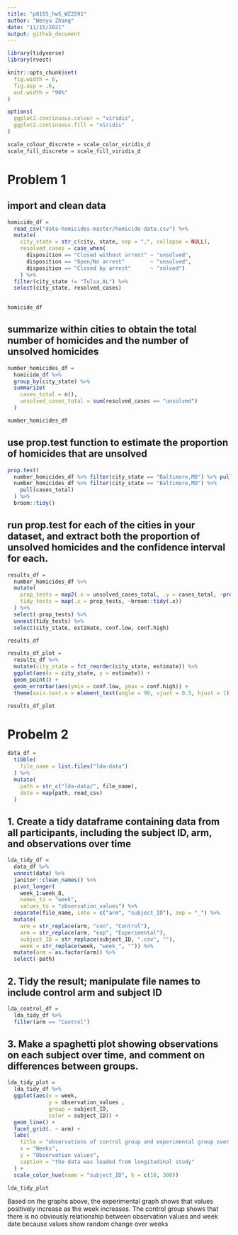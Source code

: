 ```yaml
---
title: "p8105_hw5_WZ2591"
author: "Wenyu Zhang"
date: "11/15/2021"
output: github_document
---
```


```r
library(tidyverse)
library(rvest)

knitr::opts_chunk$set(
  fig.width = 6,
  fig.asp = .6,
  out.width = "90%"
)

options(
  ggplot2.continuous.colour = "viridis",
  ggplot2.continuous.fill = "viridis"
)

scale_colour_discrete = scale_color_viridis_d
scale_fill_discrete = scale_fill_viridis_d
```

# Problem 1
## import and clean data

```r
homicide_df = 
  read_csv("data-homicides-master/homicide-data.csv") %>% 
  mutate(
    city_state = str_c(city, state, sep = ",", collapse = NULL), 
    resolved_cases = case_when(
      disposition == "Closed without arrest" ~ "unsolved",
      disposition == "Open/No arrest"        ~ "unsolved",
      disposition == "Closed by arrest"      ~ "solved")
    ) %>% 
  filter(city_state != "Tulsa,AL") %>% 
  select(city_state, resolved_cases)
  

homicide_df
```

## summarize within cities to obtain the total number of homicides and the number of unsolved homicides

```r
number_homicides_df = 
  homicide_df %>% 
  group_by(city_state) %>% 
  summarize(
    cases_total = n(),
    unsolved_cases_total = sum(resolved_cases == "unsolved")
  )

number_homicides_df
```

## use prop.test function to estimate the proportion of homicides that are unsolved

```r
prop.test(
  number_homicides_df %>% filter(city_state == "Baltimore,MD") %>% pull(unsolved_cases_total), 
  number_homicides_df %>% filter(city_state == "Baltimore,MD") %>% 
    pull(cases_total)
  ) %>% 
  broom::tidy()
```

## run prop.test for each of the cities in your dataset, and extract both the proportion of unsolved homicides and the confidence interval for each.

```r
results_df = 
  number_homicides_df %>% 
  mutate(
    prop_tests = map2(.x = unsolved_cases_total, .y = cases_total, ~prop.test(x = .x, n = .y)),
    tidy_tests = map(.x = prop_tests, ~broom::tidy(.x))
  ) %>% 
  select(-prop_tests) %>% 
  unnest(tidy_tests) %>% 
  select(city_state, estimate, conf.low, conf.high)

results_df
```

```r
results_df_plot = 
  results_df %>% 
  mutate(city_state = fct_reorder(city_state, estimate)) %>% 
  ggplot(aes(x = city_state, y = estimate)) +
  geom_point() + 
  geom_errorbar(aes(ymin = conf.low, ymax = conf.high)) + 
  theme(axis.text.x = element_text(angle = 90, vjust = 0.5, hjust = 1))

results_df_plot
```

# Probelm 2
```r
data_df = 
  tibble(
    file_name = list.files("lda-data")
  ) %>% 
  mutate(
    path = str_c("lda-data/", file_name),
    data = map(path, read_csv)
  )
```

## 1. Create a tidy dataframe containing data from all participants, including the subject ID, arm, and observations over time

```r
lda_tidy_df = 
  data_df %>% 
  unnest(data) %>% 
  janitor::clean_names() %>% 
  pivot_longer(
    week_1:week_8,
    names_to = "week",
    values_to = "observation_values") %>% 
  separate(file_name, into = c("arm", "subject_ID"), sep = "_") %>% 
  mutate(
    arm = str_replace(arm, "con", "Control"),
    arm = str_replace(arm, "exp", "Experimental"),
    subject_ID = str_replace(subject_ID, ".csv", ""),
    week = str_replace(week, "week_", "")) %>% 
  mutate(arm = as.factor(arm)) %>% 
  select(-path)
```

## 2. Tidy the result; manipulate file names to include control arm and subject ID

```r
lda_control_df = 
  lda_tidy_df %>%
  filter(arm == "Control")
```

## 3. Make a spaghetti plot showing observations on each subject over time, and comment on differences between groups.

```r
lda_tidy_plot = 
  lda_tidy_df %>% 
  ggplot(aes(x = week, 
             y = observation_values , 
             group = subject_ID, 
             color = subject_ID)) +
  geom_line() +
  facet_grid(. ~ arm) +
  labs(
    title = "observations of control group and experimental group over time",
    x = "Weeks",
    y = "Observation values",
    caption = "the data was loaded from longitudinal study"
  ) + 
  scale_color_hue(name = "subject_ID", h = c(10, 300))

lda_tidy_plot  
```

Based on the graphs above, the experimental graph shows that values positively increase as the week increases.  The control group shows that there is no obviously relationship between observation values and week date because values show random change over weeks

